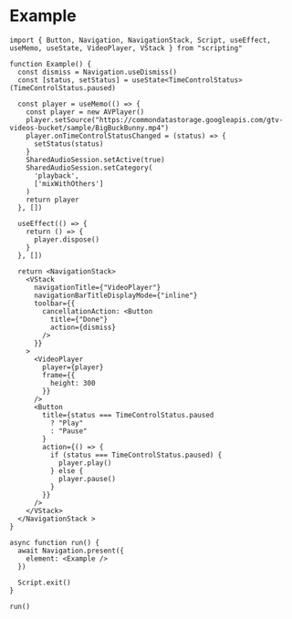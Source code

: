 # Example

```tsx
import { Button, Navigation, NavigationStack, Script, useEffect, useMemo, useState, VideoPlayer, VStack } from "scripting"

function Example() {
  const dismiss = Navigation.useDismiss()
  const [status, setStatus] = useState<TimeControlStatus>(TimeControlStatus.paused)

  const player = useMemo(() => {
    const player = new AVPlayer()
    player.setSource("https://commondatastorage.googleapis.com/gtv-videos-bucket/sample/BigBuckBunny.mp4")
    player.onTimeControlStatusChanged = (status) => {
      setStatus(status)
    }
    SharedAudioSession.setActive(true)
    SharedAudioSession.setCategory(
      'playback',
      ['mixWithOthers']
    )
    return player
  }, [])

  useEffect(() => {
    return () => {
      player.dispose()
    }
  }, [])

  return <NavigationStack>
    <VStack
      navigationTitle={"VideoPlayer"}
      navigationBarTitleDisplayMode={"inline"}
      toolbar={{
        cancellationAction: <Button
          title={"Done"}
          action={dismiss}
        />
      }}
    >
      <VideoPlayer
        player={player}
        frame={{
          height: 300
        }}
      />
      <Button
        title={status === TimeControlStatus.paused
          ? "Play"
          : "Pause"
        }
        action={() => {
          if (status === TimeControlStatus.paused) {
            player.play()
          } else {
            player.pause()
          }
        }}
      />
    </VStack>
  </NavigationStack >
}

async function run() {
  await Navigation.present({
    element: <Example />
  })

  Script.exit()
}

run()
```